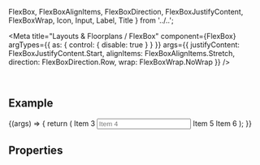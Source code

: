   FlexBox,
  FlexBoxAlignItems,
  FlexBoxDirection,
  FlexBoxJustifyContent,
  FlexBoxWrap,
  Icon,
  Input,
  Label,
  Title
} from '../..';

<Meta
  title="Layouts & Floorplans / FlexBox"
  component={FlexBox}
  argTypes={{ as: { control: { disable: true } } }}
  args={{
    justifyContent: FlexBoxJustifyContent.Start,
    alignItems: FlexBoxAlignItems.Stretch,
    direction: FlexBoxDirection.Row,
    wrap: FlexBoxWrap.NoWrap
  }}
/>

<DocsHeader />

<br />

## Example

<Canvas>
  <Story name="Default">
    {(args) => {
      return (
        <FlexBox {...args}>
          <Title>Item 1</Title>
          <Icon name="employee" title="Item 2" />
          <Label>Item 3</Label>
          <Input placeholder="Item 4" />
          <Label>Item 5</Label>
          <Label>Item 6</Label>
        </FlexBox>
      );
    }}
  </Story>
</Canvas>

## Properties

<ArgsTable story="." />

<Footer />

